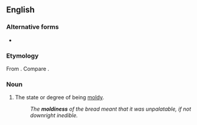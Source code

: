 ==English==

===Alternative forms===
* {{alt|en|mouldiness}}

===Etymology===
From {{suf|en|moldy|ness}}. Compare {{cog|enm|mowldnes|t=moldiness}}.

===Noun===
{{en-noun|-}}

# The state or degree of being [[moldy]].
#: ''The '''moldiness''' of the bread meant that it was unpalatable, if not downright inedible.''